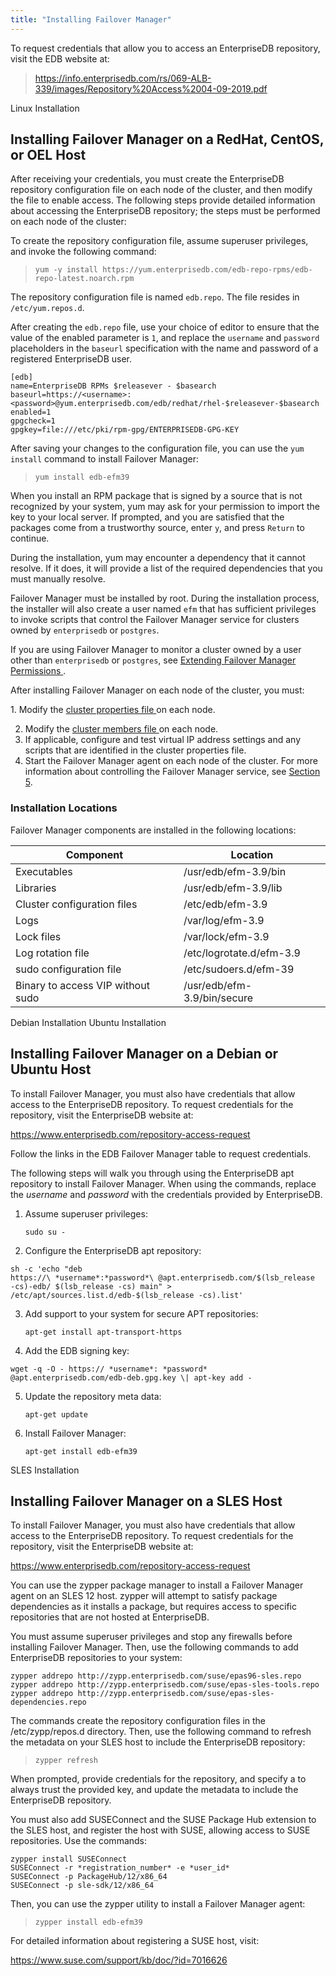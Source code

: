 ```yaml
---
title: "Installing Failover Manager"
---
```


<div id="installing_efm" class="registered_link"></div>


To request credentials that allow you to access an EnterpriseDB repository, visit the EDB website at:

> <https://info.enterprisedb.com/rs/069-ALB-339/images/Repository%20Access%2004-09-2019.pdf>

<div id="linux_installation" class="registered_link"></div>

<div class="index">

Linux Installation

</div>

## Installing Failover Manager on a RedHat, CentOS, or OEL Host

After receiving your credentials, you must create the EnterpriseDB repository configuration file on each node of the cluster, and then modify the file to enable access. The following steps provide detailed information about accessing the EnterpriseDB repository; the steps must be performed on each node of the cluster:

To create the repository configuration file, assume superuser privileges, and invoke the following command:

> `yum -y install https://yum.enterprisedb.com/edb-repo-rpms/edb-repo-latest.noarch.rpm`

The repository configuration file is named `edb.repo`. The file resides in `/etc/yum.repos.d`.

After creating the `edb.repo` file, use your choice of editor to ensure that the value of the enabled parameter is `1`, and replace the `username` and `password` placeholders in the `baseurl` specification with the name and password of a registered EnterpriseDB user.

``` text
[edb]
name=EnterpriseDB RPMs $releasever - $basearch
baseurl=https://<username>:<password>@yum.enterprisedb.com/edb/redhat/rhel-$releasever-$basearch
enabled=1
gpgcheck=1
gpgkey=file:///etc/pki/rpm-gpg/ENTERPRISEDB-GPG-KEY
```

After saving your changes to the configuration file, you can use the `yum install` command to install Failover Manager:

> `yum install edb-efm39`

When you install an RPM package that is signed by a source that is not recognized by your system, yum may ask for your permission to import the key to your local server. If prompted, and you are satisfied that the packages come from a trustworthy source, enter `y`, and press `Return` to continue.

During the installation, yum may encounter a dependency that it cannot resolve. If it does, it will provide a list of the required dependencies that you must manually resolve.

Failover Manager must be installed by root. During the installation process, the installer will also create a user named `efm` that has sufficient privileges to invoke scripts that control the Failover Manager service for clusters owned by `enterprisedb` or `postgres`.

If you are using Failover Manager to monitor a cluster owned by a user other than `enterprisedb` or `postgres`, see [Extending Failover Manager Permissions ](04_configuring_efm/04_extending_efm_permissions#extending_efm_permissions) .

After installing Failover Manager on each node of the cluster, you must:

1\. Modify the [cluster properties file ](04_configuring_efm/01_cluster_properties/index#cluster_properties) on each node.

2.  Modify the [cluster members file ](04_configuring_efm/03_cluster_members#cluster_members) on each node.
3.  If applicable, configure and test virtual IP address settings and any scripts that are identified in the cluster properties file.
4.  Start the Failover Manager agent on each node of the cluster. For more information about controlling the Failover Manager service, see [Section 5](#controlling-the-failover-manager-service).

### Installation Locations

Failover Manager components are installed in the following locations:

| Component                         | Location                    |
| --------------------------------- | --------------------------- |
| Executables                       | /usr/edb/efm-3.9/bin        |
| Libraries                         | /usr/edb/efm-3.9/lib        |
| Cluster configuration files       | /etc/edb/efm-3.9            |
| Logs                              | /var/log/efm-3.9            |
| Lock files                        | /var/lock/efm-3.9           |
| Log rotation file                 | /etc/logrotate.d/efm-3.9    |
| sudo configuration file           | /etc/sudoers.d/efm-39       |
| Binary to access VIP without sudo | /usr/edb/efm-3.9/bin/secure |

<div id="installing_debian_ubuntu" class="registered_link"></div>

<div class="index">

Debian Installation Ubuntu Installation

</div>

## Installing Failover Manager on a Debian or Ubuntu Host

To install Failover Manager, you must also have credentials that allow access to the EnterpriseDB repository. To request credentials for the repository, visit the EnterpriseDB website at:

<https://www.enterprisedb.com/repository-access-request>

Follow the links in the EDB Failover Manager table to request credentials.

The following steps will walk you through using the EnterpriseDB apt repository to install Failover Manager. When using the commands, replace the *username* and *password* with the credentials provided by EnterpriseDB.

1.  Assume superuser privileges:
    
    `sudo su -`

2.  Configure the EnterpriseDB apt repository:

<!-- end list -->

``` text
sh -c 'echo "deb
https://\ *username*:*password*\ @apt.enterprisedb.com/$(lsb_release
-cs)-edb/ $(lsb_release -cs) main" >
/etc/apt/sources.list.d/edb-$(lsb_release -cs).list'
```

3.  Add support to your system for secure APT repositories:
    
    `apt-get install apt-transport-https`

4.  Add the EDB signing key:

<!-- end list -->

``` text
wget -q -O - https:// *username*: *password*
@apt.enterprisedb.com/edb-deb.gpg.key \| apt-key add -
```

5.  Update the repository meta data:
    
    `apt-get update`

6.  Install Failover Manager:
    
    `apt-get install edb-efm39`

<div id="sles_installation" class="registered_link"></div>

<div class="index">

SLES Installation

</div>

## Installing Failover Manager on a SLES Host

To install Failover Manager, you must also have credentials that allow access to the EnterpriseDB repository. To request credentials for the repository, visit the EnterpriseDB website at:

<https://www.enterprisedb.com/repository-access-request>

You can use the zypper package manager to install a Failover Manager agent on an SLES 12 host. zypper will attempt to satisfy package dependencies as it installs a package, but requires access to specific repositories that are not hosted at EnterpriseDB.

You must assume superuser privileges and stop any firewalls before installing Failover Manager. Then, use the following commands to add EnterpriseDB repositories to your system:

``` text
zypper addrepo http://zypp.enterprisedb.com/suse/epas96-sles.repo
zypper addrepo http://zypp.enterprisedb.com/suse/epas-sles-tools.repo
zypper addrepo http://zypp.enterprisedb.com/suse/epas-sles-dependencies.repo
```

The commands create the repository configuration files in the /etc/zypp/repos.d directory. Then, use the following command to refresh the metadata on your SLES host to include the EnterpriseDB repository:

> `zypper refresh`

When prompted, provide credentials for the repository, and specify a to always trust the provided key, and update the metadata to include the EnterpriseDB repository.

You must also add SUSEConnect and the SUSE Package Hub extension to the SLES host, and register the host with SUSE, allowing access to SUSE repositories. Use the commands:

``` text
zypper install SUSEConnect
SUSEConnect -r *registration_number* -e *user_id*
SUSEConnect -p PackageHub/12/x86_64
SUSEConnect -p sle-sdk/12/x86_64
```

Then, you can use the zypper utility to install a Failover Manager agent:

> `zypper install edb-efm39`

For detailed information about registering a SUSE host, visit:

<https://www.suse.com/support/kb/doc/?id=7016626>
